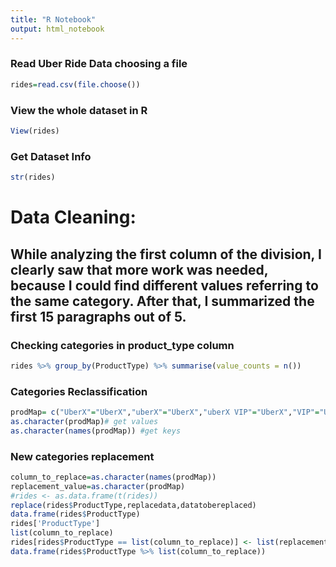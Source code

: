 ```yaml
---
title: "R Notebook"
output: html_notebook
---
```

### Read Uber Ride Data choosing a file
```r
rides=read.csv(file.choose())
```
### View the whole dataset in R
```r
View(rides)
```
### Get Dataset Info
```r
str(rides)
```
# Data Cleaning:
## While analyzing the first column of the division, I clearly saw that more work was needed, because I could find different values ​​referring to the same category. After that, I summarized the first 15 paragraphs out of 5.

### Checking categories in product_type column
```r
rides %>% group_by(ProductType) %>% summarise(value_counts = n())
```
### Categories Reclassification
```r
prodMap= c("UberX"="UberX","uberX"="UberX","uberX VIP"="UberX","VIP"="UberX","POOL"="Pool","POOL: MATCHED"="Pool","UberBLACK"="Black","uberx"="UberX","uberPOOL"="Pool","uberPOOL: MATCHED"="Pool","Pool: MATCHED"="Pool")
as.character(prodMap)# get values
as.character(names(prodMap)) #get keys
```
### New categories replacement
```r
column_to_replace=as.character(names(prodMap))
replacement_value=as.character(prodMap)
#rides <- as.data.frame(t(rides))
replace(rides$ProductType,replacedata,datatobereplaced)
data.frame(rides$ProductType)
rides['ProductType']
list(column_to_replace)
rides[rides$ProductType == list(column_to_replace)] <- list(replacement_value)
data.frame(rides$ProductType %>% list(column_to_replace))
```

